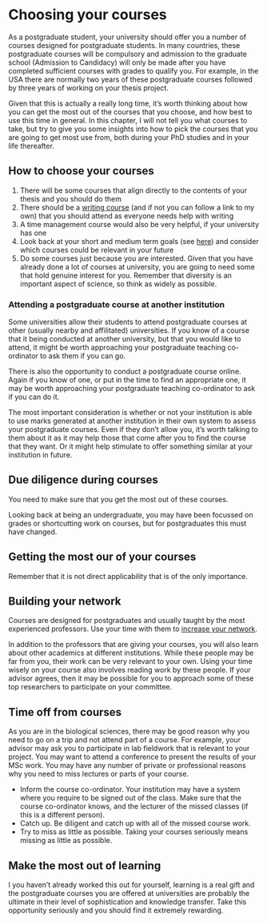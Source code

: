 # Choosing your courses

As a postgraduate student, your university should offer you a number of courses designed for postgraduate students. In many countries, these postgraduate courses will be compulsory and admission to the graduate school (Admission to Candidacy) will only be made after you have completed sufficient courses with grades to qualify you. For example, in the USA there are normally two years of these postgraduate courses followed by three years of working on your thesis project. 

Given that this is actually a really long time, it's worth thinking about how you can get the most out of the courses that you choose, and how best to use this time in general. In this chapter, I will not tell you what courses to take, but try to give you some insights into how to pick the courses that you are going to get most use from, both during your PhD studies and in your life thereafter. 



## How to choose your courses

1. There will be some courses that align directly to the contents of your thesis and you should do them
1. There should be a [writing course](https://johnmeasey.github.io/Thesis-Writing-Guide/) (and if not you can follow a link to my own) that you should attend as everyone needs help with writing
1. A time management course would also be very helpful, if your university has one
1. Look back at your short and medium term goals (see [here](#Plan)) and consider which courses could be relevant in your future
1. Do some courses just because you are interested. Given that you have already done a lot of courses at university, you are going to need some that hold genuine interest for you. Remember that diversity is an important aspect of science, so think as widely as possible.


### Attending a postgraduate course at another institution

Some universities allow their students to attend postgraduate courses at other (usually nearby and affilitated) universities. If you know of a course that it being conducted at another university, but that you would like to attend, it might be worth approaching your postgraduate teaching co-ordinator to ask them if you can go.

There is also the opportunity to conduct a postgraduate course online. Again if you know of one, or put in the time to find an appropriate one, it may be worth approaching your postgraduate teaching co-ordinator to ask if you can do it.

The most important consideration is whether or not your institution is able to use marks generated at another institution in their own system to assess your postgraduate courses. Even if they don't allow you, it's worth talking to them about it as it may help those that come after you to find the course that they want. Or it might help stimulate to offer something similar at your institution in future.

## Due diligence during courses

You need to make sure that you get the most out of these courses. 

Looking back at being an undergraduate, you may have been focussed on grades or shortcutting work on courses, but for postgraduates this must have changed. 

## Getting the most our of your courses

Remember that it is not direct applicability that is of the only importance. 

## Building your network

Courses are designed for postgraduates and usually taught by the most experienced professors. Use your time with them to [increase your network](https://howtopublishscience.org/advisorless.html#networks). 

In addition to the professors that are giving your courses, you will also learn about other academics at different institutions. While these people may be far from you, their work can be very relevant to your own. Using your time wisely on your course also involves reading work by these people. If your advisor agrees, then it may be possible for you to approach some of these top researchers to participate on your committee. 

## Time off from courses

As you are in the biological sciences, there may be good reason why you need to go on a trip and not attend part of a course. For example, your advisor may ask you to participate in lab fieldwork that is relevant to your project. You may want to attend a conference to present the results of your MSc work. You may have any number of private or professional reasons why you need to miss lectures or parts of your course.

 - Inform the course co-ordinator. Your institution may have a system where you require to be signed out of the class. Make sure that the course co-ordinator knows, and the lecturer of the missed classes (if this is a different person).
 - Catch up. Be diligent and catch up with all of the missed course work. 
 - Try to miss as little as possible. Taking your courses seriously means missing as little as possible. 

## Make the most out of learning

I you haven't already worked this out for yourself, learning is a real gift and the postgraduate courses you are offered at universities are probably the ultimate in their level of sophistication and knowledge transfer. Take this opportunity seriously and you should find it extremely rewarding. 
